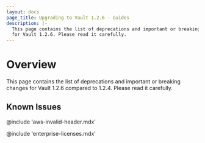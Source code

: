 ```yaml
---
layout: docs
page_title: Upgrading to Vault 1.2.6 - Guides
description: |-
  This page contains the list of deprecations and important or breaking changes
  for Vault 1.2.6. Please read it carefully.
---
```


# Overview

This page contains the list of deprecations and important or breaking changes
for Vault 1.2.6 compared to 1.2.4. Please read it carefully.

## Known Issues

@include 'aws-invalid-header.mdx'

@include 'enterprise-licenses.mdx'
